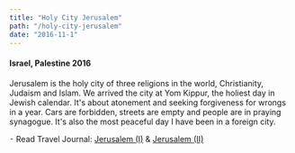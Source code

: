 ```yaml
---
title: "Holy City Jerusalem"
path: "/holy-city-jerusalem"
date: "2016-11-1"
---
```



#### Israel, Palestine 2016

<ZoomImage src={camera} caption="Hello World" />

<GridBlock>
<ZoomImage src={camera} caption="Ulun Danu Bratan Temple" />
<ZoomImage src={camera} caption="Jatiluwih Rice Terraces, Tanah Lot, Uluwatu Temple
" />
</GridBlock>
Jerusalem is the holy city of three religions in the world, Christianity, Judaism and Islam. We arrived the city at Yom Kippur, the holiest day in Jewish calendar. It's about atonement and seeking forgiveness for wrongs in a year. Cars are forbidden, streets are empty and people are in praying synagogue. It's also the most peaceful day I have been in a foreign city.

︎ Read Travel Journal: [Jerusalem (I)](https://medium.com/desktop-of-samuel-wong/%E4%BB%A5%E7%B4%84%E9%81%8A%E8%A8%98-%E5%9C%8D%E7%89%86%E5%85%A7%E5%A4%96-%E8%80%B6%E8%B7%AF%E6%92%92%E5%86%B7-cde1bfce8053) & [Jerusalem (II)](https://medium.com/desktop-of-samuel-wong/%E4%BB%A5%E7%B4%84%E9%81%8A%E8%A8%98-%E7%B5%A6%E8%80%B6%E8%B7%AF%E6%92%92%E5%86%B7%E4%B8%80%E5%A4%A9%E7%9A%84%E5%AE%89%E9%9D%9C-ed5f9db8b01)